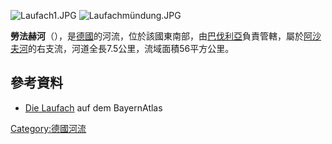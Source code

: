 {{Onesource|time=2020-08-23T07:00:50+00:00}}
{{Coord|50|0|8.87|N|9|13|52.38|E|display=title}}
[[Image:Laufach1.JPG|right]]
[[Image:Laufachmündung.JPG|right]]

'''勞法赫河'''（{{lang-de|Laufach}}），是[[德國|德國]]的河流，位於該國東南部，由[[巴伐利亞|巴伐利亞]]負責管轄，屬於[[阿沙夫河|阿沙夫河]]的右支流，河道全長7.5公里，流域面積56平方公里。

==參考資料==
* [http://geoportal.bayern.de/bayernatlas/default?lon=4305842.5&lat=5544613.5&zoom=9&base=951 Die Laufach] auf dem BayernAtlas

{{Germany-geo-stub}}
[[Category:德國河流|Category:德國河流]]